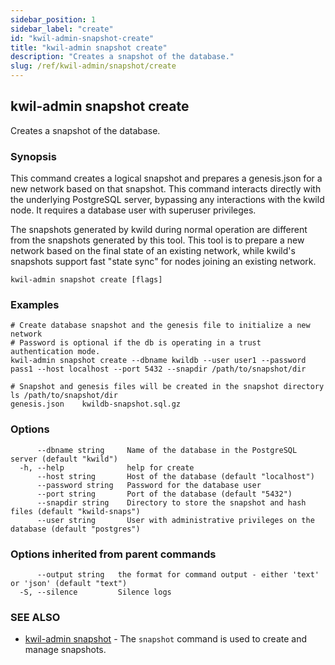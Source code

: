 ```yaml
---
sidebar_position: 1
sidebar_label: "create"
id: "kwil-admin-snapshot-create"
title: "kwil-admin snapshot create"
description: "Creates a snapshot of the database."
slug: /ref/kwil-admin/snapshot/create
---
```


## kwil-admin snapshot create

Creates a snapshot of the database.

### Synopsis


This command creates a logical snapshot and prepares a genesis.json for a new network based on that snapshot. This command interacts directly with the underlying PostgreSQL server, bypassing any interactions with the kwild node. It requires a database user with superuser privileges.

The snapshots generated by kwild during normal operation are different from the snapshots generated by this tool. This tool is to prepare a new network based on the final state of an existing network, while kwild's snapshots support fast "state sync" for nodes joining an existing network.

```
kwil-admin snapshot create [flags]
```

### Examples

```
# Create database snapshot and the genesis file to initialize a new network
# Password is optional if the db is operating in a trust authentication mode.
kwil-admin snapshot create --dbname kwildb --user user1 --password pass1 --host localhost --port 5432 --snapdir /path/to/snapshot/dir

# Snapshot and genesis files will be created in the snapshot directory
ls /path/to/snapshot/dir
genesis.json    kwildb-snapshot.sql.gz
```

### Options

```
      --dbname string     Name of the database in the PostgreSQL server (default "kwild")
  -h, --help              help for create
      --host string       Host of the database (default "localhost")
      --password string   Password for the database user
      --port string       Port of the database (default "5432")
      --snapdir string    Directory to store the snapshot and hash files (default "kwild-snaps")
      --user string       User with administrative privileges on the database (default "postgres")
```

### Options inherited from parent commands

```
      --output string   the format for command output - either 'text' or 'json' (default "text")
  -S, --silence         Silence logs
```

### SEE ALSO

* [kwil-admin snapshot](/docs/ref/kwil-admin/snapshot)	 - The `snapshot` command is used to create and manage snapshots.

